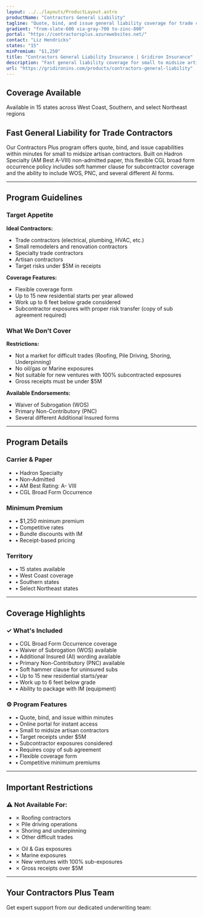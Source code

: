 ```yaml
---
layout: ../../layouts/ProductLayout.astro
productName: "Contractors General Liability"
tagline: "Quote, bind, and issue general liability coverage for trade contractors in minutes—not days"
gradient: "from-slate-600 via-gray-700 to-zinc-800"
portal: "https://contractorsplus.azurewebsites.net/"
contact: "Liz Hendricks"
states: "15"
minPremium: "$1,250"
title: "Contractors General Liability Insurance | Gridiron Insurance"
description: "Fast general liability coverage for small to midsize artisan contractors with instant quote-bind-issue capabilities."
url: "https://gridironins.com/products/contractors-general-liability"
---
```



<div class="max-w-7xl mx-auto">

<div class="my-16">
  <h2 class="text-2xl md:text-3xl font-bold text-slate-900 dark:text-white mb-8 text-center">Coverage Available</h2>
  <USMap highlightedStates={productStates['contractors-equipment'].states} class="max-w-5xl mx-auto" />
  <p class="text-center text-sm text-slate-600 dark:text-slate-400 mt-4">Available in 15 states across West Coast, Southern, and select Northeast regions</p>
</div>

## Fast General Liability for Trade Contractors

Our Contractors Plus program offers quote, bind, and issue capabilities within minutes for small to midsize artisan contractors. Built on Hadron Specialty (AM Best A-VIII) non-admitted paper, this flexible CGL broad form occurrence policy includes soft hammer clause for subcontractor coverage and the ability to include WOS, PNC, and several different AI forms.

<div class="grid md:grid-cols-2 lg:grid-cols-3 gap-6 my-12">
  <FeatureCard
    icon="⚡"
    title="Quote-Bind-Issue in Minutes"
    description="Online portal delivers instant quotes and binding—get coverage in minutes, not days"
  />

  <FeatureCard
    icon="🔨"
    title="Trade Contractors Focus"
    description="Small remodelers and specialty trade contractors under $5M in receipts"
  />

  <FeatureCard
    icon="📋"
    title="Broad Form CGL"
    description="Occurrence form with WOS, AI wording, and PNC available"
  />

  <FeatureCard
    icon="🤝"
    title="Subcontractor Coverage"
    description="Soft hammer clause for subcontractor coverage with proper risk transfer"
  />

  <FeatureCard
    icon="📦"
    title="Package with IM"
    description="Ability to bundle with Inland Marine (equipment) coverage"
  />

  <FeatureCard
    icon="⭐"
    title="A- VIII Rating"
    description="Hadron Specialty non-admitted paper with strong AM Best rating"
  />
</div>

---

## Program Guidelines

<div class="grid md:grid-cols-2 gap-8 my-12">
  <div class="space-y-4">
    <h3 class="text-2xl font-bold mb-4 text-slate-900 dark:text-white">Target Appetite</h3>
    <div class="prose prose-slate dark:prose-invert">

**Ideal Contractors:**
- Trade contractors (electrical, plumbing, HVAC, etc.)
- Small remodelers and renovation contractors
- Specialty trade contractors
- Artisan contractors
- Target risks under $5M in receipts

**Coverage Features:**
- Flexible coverage form
- Up to 15 new residential starts per year allowed
- Work up to 6 feet below grade considered
- Subcontractor exposures with proper risk transfer (copy of sub agreement required)

</div>
</div>

<div class="space-y-4">
<h3 class="text-2xl font-bold mb-4 text-slate-900 dark:text-white">What We Don't Cover</h3>
<div class="prose prose-slate dark:prose-invert">

**Restrictions:**
- Not a market for difficult trades (Roofing, Pile Driving, Shoring, Underpinning)
- No oil/gas or Marine exposures
- Not suitable for new ventures with 100% subcontracted exposures
- Gross receipts must be under $5M

**Available Endorsements:**
- Waiver of Subrogation (WOS)
- Primary Non-Contributory (PNC)
- Several different Additional Insured forms

</div>
</div>

</div>

---

## Program Details

<div class="grid md:grid-cols-3 gap-6 my-12">
  <div class="p-6 rounded-xl bg-gradient-to-br from-slate-50 to-gray-50 dark:from-slate-800 dark:to-slate-700 border border-slate-200 dark:border-slate-700 hover:shadow-md transition-shadow">
    <h3 class="text-lg font-semibold mb-3 text-slate-900 dark:text-white">Carrier & Paper</h3>
    <ul class="space-y-2 text-sm text-slate-700 dark:text-slate-300">
      <li>• Hadron Specialty</li>
      <li>• Non-Admitted</li>
      <li>• AM Best Rating: A- VIII</li>
      <li>• CGL Broad Form Occurrence</li>
    </ul>
  </div>

  <div class="p-6 rounded-xl bg-gradient-to-br from-gray-50 to-zinc-50 dark:from-slate-800 dark:to-slate-700 border border-gray-200 dark:border-slate-700 hover:shadow-md transition-shadow">
    <h3 class="text-lg font-semibold mb-3 text-slate-900 dark:text-white">Minimum Premium</h3>
    <ul class="space-y-2 text-sm text-slate-700 dark:text-slate-300">
      <li>• $1,250 minimum premium</li>
      <li>• Competitive rates</li>
      <li>• Bundle discounts with IM</li>
      <li>• Receipt-based pricing</li>
    </ul>
  </div>

  <div class="p-6 rounded-xl bg-gradient-to-br from-zinc-50 to-slate-50 dark:from-slate-800 dark:to-slate-700 border border-zinc-200 dark:border-slate-700 hover:shadow-md transition-shadow">
    <h3 class="text-lg font-semibold mb-3 text-slate-900 dark:text-white">Territory</h3>
    <ul class="space-y-2 text-sm text-slate-700 dark:text-slate-300">
      <li>• 15 states available</li>
      <li>• West Coast coverage</li>
      <li>• Southern states</li>
      <li>• Select Northeast states</li>
    </ul>
  </div>
</div>

---

## Coverage Highlights

<div class="grid md:grid-cols-2 gap-6 my-12">
  <div class="p-6 rounded-xl border border-slate-200 dark:border-slate-700 bg-white dark:bg-slate-800 hover:shadow-md transition-shadow">
    <h3 class="text-lg font-semibold mb-3 text-slate-900 dark:text-white">✓ What's Included</h3>
    <ul class="space-y-2 text-sm text-slate-600 dark:text-slate-400">
      <li>• CGL Broad Form Occurrence coverage</li>
      <li>• Waiver of Subrogation (WOS) available</li>
      <li>• Additional Insured (AI) wording available</li>
      <li>• Primary Non-Contributory (PNC) available</li>
      <li>• Soft hammer clause for uninsured subs</li>
      <li>• Up to 15 new residential starts/year</li>
      <li>• Work up to 6 feet below grade</li>
      <li>• Ability to package with IM (equipment)</li>
    </ul>
  </div>

  <div class="p-6 rounded-xl border border-slate-200 dark:border-slate-700 bg-white dark:bg-slate-800 hover:shadow-md transition-shadow">
    <h3 class="text-lg font-semibold mb-3 text-slate-900 dark:text-white">⚙️ Program Features</h3>
    <ul class="space-y-2 text-sm text-slate-600 dark:text-slate-400">
      <li>• Quote, bind, and issue within minutes</li>
      <li>• Online portal for instant access</li>
      <li>• Small to midsize artisan contractors</li>
      <li>• Target receipts under $5M</li>
      <li>• Subcontractor exposures considered</li>
      <li>• Requires copy of sub agreement</li>
      <li>• Flexible coverage form</li>
      <li>• Competitive minimum premiums</li>
    </ul>
  </div>
</div>

---

## Important Restrictions

<div class="p-6 rounded-xl bg-red-50 dark:bg-red-950/30 border-l-4 border-red-500 my-8">
  <h3 class="text-lg font-bold text-red-900 dark:text-red-100 mb-4">⚠️ Not Available For:</h3>
  <div class="grid md:grid-cols-2 gap-4 text-sm text-red-800 dark:text-red-200">
    <ul class="space-y-2">
      <li>✗ Roofing contractors</li>
      <li>✗ Pile driving operations</li>
      <li>✗ Shoring and underpinning</li>
      <li>✗ Other difficult trades</li>
    </ul>
    <ul class="space-y-2">
      <li>✗ Oil & Gas exposures</li>
      <li>✗ Marine exposures</li>
      <li>✗ New ventures with 100% sub-exposures</li>
      <li>✗ Gross receipts over $5M</li>
    </ul>
  </div>
</div>

---

## Your Contractors Plus Team

Get expert support from our dedicated underwriting team:

<div class="grid md:grid-cols-3 gap-6 my-12">
  <TeamCard
    initials="LH"
    name="Liz Hendricks"
    title="Jr. Underwriter"
    email="lhendricks@gridironins.com"
  />

  <TeamCard
    initials="LR"
    name="Lorran Rodrigues"
    title="Underwriter Assistant"
    email="lrodrigues@gridironins.com"
  />

  <TeamCard
    initials="TA"
    name="Tyler Anderson"
    title="Underwriter Assistant"
    email="tanderson@gridironins.com"
  />
</div>

</div>
